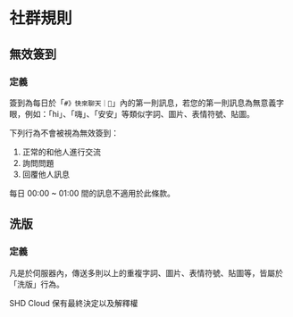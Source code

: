 
# 社群規則

## 無效簽到

### 定義

簽到為每日於「`#》快來聊天｜💬`」內的第一則訊息，若您的第一則訊息為無意義字眼，例如：「hi」、「嗨」、「安安」等類似字詞、圖片、表情符號、貼圖。

下列行為不會被視為無效簽到：

1. 正常的和他人進行交流
2. 詢問問題
3. 回覆他人訊息

<Callout type="info" emoji="ℹ️">
  每日 00:00 ~ 01:00 間的訊息不適用於此條款。
</Callout>

## 洗版

### 定義

凡是於伺服器內，傳送多則以上的重複字詞、圖片、表情符號、貼圖等，皆屬於「洗版」行為。

<Callout type="warning">SHD Cloud 保有最終決定以及解釋權</Callout>
